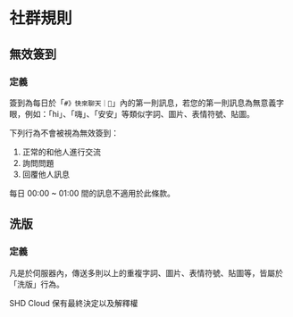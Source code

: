 
# 社群規則

## 無效簽到

### 定義

簽到為每日於「`#》快來聊天｜💬`」內的第一則訊息，若您的第一則訊息為無意義字眼，例如：「hi」、「嗨」、「安安」等類似字詞、圖片、表情符號、貼圖。

下列行為不會被視為無效簽到：

1. 正常的和他人進行交流
2. 詢問問題
3. 回覆他人訊息

<Callout type="info" emoji="ℹ️">
  每日 00:00 ~ 01:00 間的訊息不適用於此條款。
</Callout>

## 洗版

### 定義

凡是於伺服器內，傳送多則以上的重複字詞、圖片、表情符號、貼圖等，皆屬於「洗版」行為。

<Callout type="warning">SHD Cloud 保有最終決定以及解釋權</Callout>
